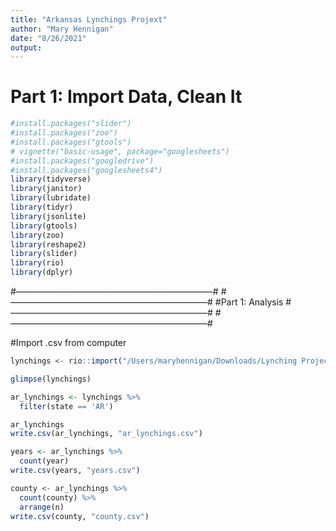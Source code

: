 ```yaml
---
title: "Arkansas Lynchings Projext"
author: "Mary Hennigan" 
date: "8/26/2021"
output:
---
```


# Part 1: Import Data, Clean It

```r
#install.packages("slider")
#install.packages("zoo")
#install.packages("gtools")
# vignette("basic-usage", package="googlesheets")
#install.packages("googledrive")
#install.packages("googlesheets4")
library(tidyverse)
library(janitor)
library(lubridate)
library(tidyr)
library(jsonlite)
library(gtools)
library(zoo)
library(reshape2)
library(slider)
library(rio)
library(dplyr)
```

#--------------------------------------------------------------------#
#--------------------------------------------------------------------#
#Part 1: Analysis
#--------------------------------------------------------------------#
#--------------------------------------------------------------------#

#Import .csv from computer 

```r
lynchings <- rio::import("/Users/maryhennigan/Downloads/Lynching Project Fall 2021/Lynch1910_1919.csv")

glimpse(lynchings)
```

```r
ar_lynchings <- lynchings %>% 
  filter(state == 'AR')

ar_lynchings
write.csv(ar_lynchings, "ar_lynchings.csv")

```

```r
years <- ar_lynchings %>% 
  count(year)
write.csv(years, "years.csv")
```


```r
county <- ar_lynchings %>% 
  count(county) %>% 
  arrange(n)
write.csv(county, "county.csv")
```




